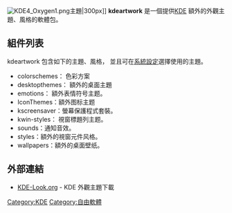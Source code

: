 [[File:KDE4_Oxygen1.png|thumb]]主題|300px]]
'''kdeartwork''' 是一個提供[[KDE|KDE]] 額外的外觀主題、風格的軟體包。

== 組件列表 ==
kdeartwork 包含如下的主題、風格， 並且可在[[系統設定|系統設定]]選擇使用的主題。

*colorschemes： 色彩方案
*desktopthemes： 額外的桌面主題
*emotions： 額外表情符号主题。
*IconThemes：額外图标主题
*kscreensaver：螢幕保護程式套裝。
*kwin-styles： 視窗標題列主题。
*sounds：通知音效。
*styles：額外的視窗元件风格。
*wallpapers：額外的桌面壁纸。

== 外部連結 ==
* [http://www.kde-look.org/ KDE-Look.org] {{Wayback|url=http://www.kde-look.org/ |date=20201214234836 }} - KDE 外觀主題下載

{{KDE}}

[[Category:KDE|Category:KDE]]
[[Category:自由軟體|Category:自由軟體]]